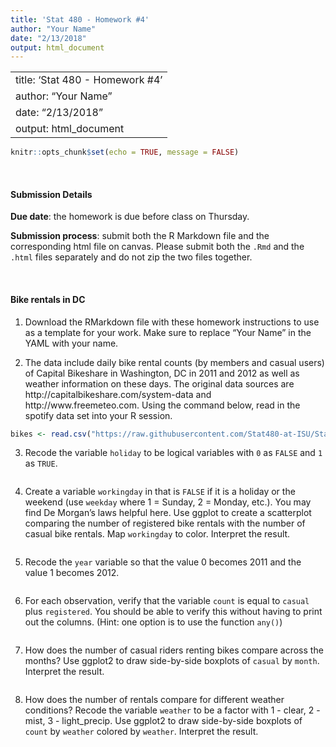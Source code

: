 ```yaml
---
title: 'Stat 480 - Homework #4'
author: "Your Name"
date: "2/13/2018"
output: html_document
---
```

---
title: 'Stat 480 - Homework #4'
author: "Your Name"
date: "2/13/2018"
output: html_document
---

```r
knitr::opts_chunk$set(echo = TRUE, message = FALSE)
```

<br/>

#### Submission Details

**Due date**: the homework is due before class on Thursday. 

**Submission process**: submit both the R Markdown file and the corresponding html file on canvas. Please submit both the `.Rmd` and the `.html` files separately and do not zip the two files together.

<br/>

#### Bike rentals in DC

1. Download the RMarkdown file with these homework instructions to use as a template for your work. Make sure to replace "Your Name" in the YAML with your name.


2. The data include daily bike rental counts (by members and casual users) of Capital Bikeshare in Washington, DC in 2011 and 2012 as well as weather information on these days. The original data sources are http://capitalbikeshare.com/system-data and http://www.freemeteo.com. Using the command below, read in the spotify data set into your R session. 

```r
bikes <- read.csv("https://raw.githubusercontent.com/Stat480-at-ISU/Stat480-at-ISU.github.io/master/homework/data/bikes.csv")
```


3. Recode the variable `holiday` to be logical variables with `0` as `FALSE` and `1` as `TRUE`.

```r

```


4. Create a variable `workingday` in that is `FALSE` if it is a holiday or the weekend (use `weekday` where 1 = Sunday, 2 = Monday, etc.). You may find De Morgan's laws helpful here. Use ggplot to create a scatterplot comparing the number of registered bike rentals with the number of casual bike rentals. Map `workingday` to color. Interpret the result.

```r

```


5. Recode the `year` variable so that the value 0 becomes 2011 and the value 1 becomes 2012.

```r

```


6. For each observation, verify that the variable `count` is equal to `casual` plus `registered`. You should be able to verify this without having to print out the columns. (Hint: one option is to use the function `any()`)

```r

```


7. How does the number of casual riders renting bikes compare across the months? Use ggplot2 to draw side-by-side boxplots of `casual` by `month`. Interpret the result.

```r

```


8. How does the number of rentals compare for different weather conditions? Recode the variable `weather` to be a factor with 1 - clear, 2 - mist, 3 - light_precip. Use ggplot2 to draw side-by-side boxplots of `count` by `weather` colored by `weather`. Interpret the result.

```r

```



